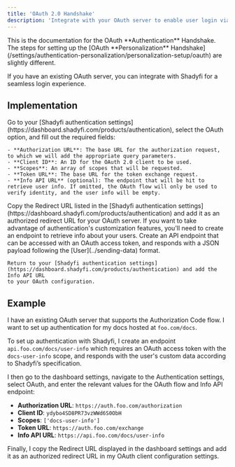 ```yaml
---
title: 'OAuth 2.0 Handshake'
description: 'Integrate with your OAuth server to enable user login via the Authorization Code flow'
---
```


<Info>
  This is the documentation for the OAuth **Authentication** Handshake. The steps for setting up the [OAuth **Personalization** Handshake](/settings/authentication-personalization/personalization-setup/oauth) are slightly different.
</Info>

If you have an existing OAuth server, you can integrate with Shadyfi for a seamless login experience.

## Implementation

<Steps>
  <Step title="Configure your Authentication settings">
    Go to your [Shadyfi authentication settings](https://dashboard.shadyfi.com/products/authentication), select the OAuth option, and fill out the required fields:

    - **Authorization URL**: The base URL for the authorization request, to which we will add the appropriate query parameters.
    - **Client ID**: An ID for the OAuth 2.0 client to be used.
    - **Scopes**: An array of scopes that will be requested.
    - **Token URL**: The base URL for the token exchange request.
    - **Info API URL** (optional): The endpoint that will be hit to retrieve user info. If omitted, the OAuth flow will only be used to verify identity, and the user info will be empty.
  </Step>
  <Step title="Configure your OAuth client">
    Copy the Redirect URL listed in the [Shadyfi authentication settings](https://dashboard.shadyfi.com/products/authentication) and add it as an authorized redirect URL for your OAuth server.
  </Step>
  <Step title="Create your Info API (Optional)">
    If you want to take advantage of authentication's customization features, you'll need to create an endpoint to retrieve info about your users.
    Create an API endpoint that can be accessed with an OAuth access token, and responds with a JSON payload following the [User](../sending-data) format.

    Return to your [Shadyfi authentication settings](https://dashboard.shadyfi.com/products/authentication) and add the Info API URL
    to your OAuth configuration.
  </Step>
</Steps>

## Example

I have an existing OAuth server that supports the Authorization Code flow. I want to set up authentication for my docs hosted at `foo.com/docs`.

To set up authentication with Shadyfi, I create an endpoint `api.foo.com/docs/user-info` which requires an OAuth access token with the `docs-user-info` scope, and responds with the user's custom data according to Shadyfi’s specification.

I then go to the dashboard settings, navigate to the Authentication settings, select OAuth, and enter the relevant values for the OAuth flow and Info API endpoint:
- **Authorization URL**: `https://auth.foo.com/authorization`
- **Client ID**: `ydybo4SD8PR73vzWWd6S0ObH`
- **Scopes**: `['docs-user-info']`
- **Token URL**: `https://auth.foo.com/exchange`
- **Info API URL**: `https://api.foo.com/docs/user-info`

Finally, I copy the Redirect URL displayed in the dashboard settings and add it as an authorized redirect URL in my OAuth client configuration settings.
